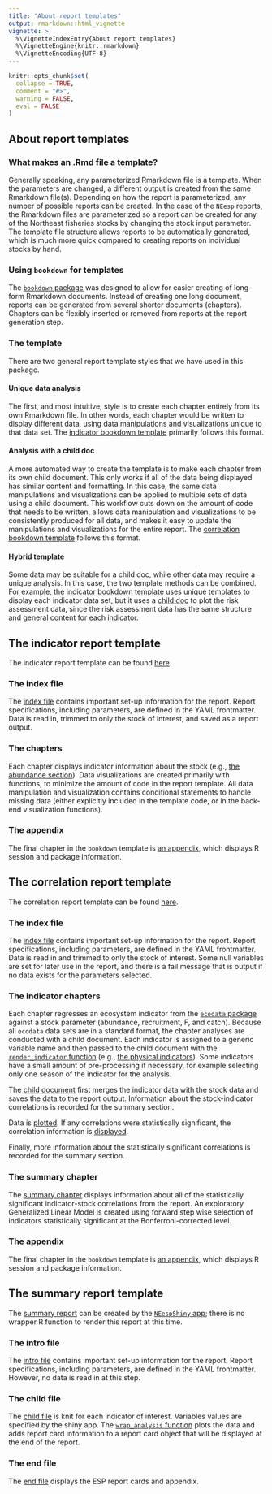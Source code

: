 ```yaml
---
title: "About report templates"
output: rmarkdown::html_vignette
vignette: >
  %\VignetteIndexEntry{About report templates}
  %\VignetteEngine{knitr::rmarkdown}
  %\VignetteEncoding{UTF-8}
---
```


```r
knitr::opts_chunk$set(
  collapse = TRUE,
  comment = "#>",
  warning = FALSE,
  eval = FALSE
)
```

## About report templates

### What makes an .Rmd file a template?

Generally speaking, any parameterized Rmarkdown file is a template. When the parameters are changed, a different output is created from the same Rmarkdown file(s). Depending on how the report is parameterized, any number of possible reports can be created. In the case of the `NEesp` reports, the Rmarkdown files are parameterized so a report can be created for any of the Northeast fisheries stocks by changing the stock input parameter. The template file structure allows reports to be automatically generated, which is much more quick compared to creating reports on individual stocks by hand.

### Using `bookdown` for templates

The [`bookdown` package](https://bookdown.org/yihui/bookdown/) was designed to allow for easier creating of long-form Rmarkdown documents. Instead of creating one long document, reports can be generated from several shorter documents (chapters). Chapters can be flexibly inserted or removed from reports at the report generation step.

### The template

There are two general report template styles that we have used in this package.

#### Unique data analysis

The first, and most intuitive, style is to create each chapter entirely from its own Rmarkdown file. In other words, each chapter would be written to display different data, using data manipulations and visualizations unique to that data set. The [indicator bookdown template](https://github.com/NOAA-EDAB/NEesp/tree/main/inst/indicator_bookdown_template) primarily follows this format.

#### Analysis with a child doc

A more automated way to create the template is to make each chapter from its own child document. This only works if all of the data being displayed has similar content and formatting. In this case, the same data manipulations and visualizations can be applied to multiple sets of data using a child document. This workflow cuts down on the amount of code that needs to be written, allows data manipulation and visualizations to be consistently produced for all data, and makes it easy to update the manipulations and visualizations for the entire report. The [correlation bookdown template](https://github.com/NOAA-EDAB/NEesp/tree/main/inst/correlation_bookdown_template) follows this format.

#### Hybrid template

Some data may be suitable for a child doc, while other data may require a unique analysis. In this case, the two template methods can be combined. For example, the [indicator bookdown template](https://github.com/NOAA-EDAB/NEesp/tree/main/inst/indicator_bookdown_template) uses unique templates to display each indicator data set, but it uses a [child doc](https://github.com/NOAA-EDAB/NEesp/blob/main/inst/indicator_bookdown_template/_risk-child-doc.Rmd) to plot the risk assessment data, since the risk assessment data has the same structure and general content for each indicator. 

## The indicator report template

The indicator report template can be found [here](https://github.com/NOAA-EDAB/NEesp/tree/dev/inst/indicator_bookdown_template).

### The index file

The [index file](https://github.com/NOAA-EDAB/NEesp/blob/main/inst/indicator_bookdown_template/index.Rmd) contains important set-up information for the report. Report specifications, including parameters, are defined in the YAML frontmatter. Data is read in, trimmed to only the stock of interest, and saved as a report output. 

### The chapters

Each chapter displays indicator information about the stock (e.g., [the abundance section](https://github.com/NOAA-EDAB/NEesp/blob/main/inst/indicator_bookdown_template/abundance.Rmd)). Data visualizations are created primarily with functions, to minimize the amount of code in the report template. All data manipulation and visualization contains conditional statements to handle missing data (either explicitly included in the template code, or in the back-end visualization functions).

### The appendix

The final chapter in the `bookdown` template is [an appendix](https://github.com/NOAA-EDAB/NEesp/blob/main/inst/indicator_bookdown_template/appendix.Rmd), which displays R session and package information.

## The correlation report template

The correlation report template can be found [here](https://github.com/NOAA-EDAB/NEesp/tree/dev/inst/correlation_bookdown_template).

### The index file

The [index file](https://github.com/NOAA-EDAB/NEesp/blob/main/inst/correlation_bookdown_template/index.Rmd) contains important set-up information for the report. Report specifications, including parameters, are defined in the YAML frontmatter. Data is read in and trimmed to only the stock of interest. Some null variables are set for later use in the report, and there is a fail message that is output if no data exists for the parameters selected. 

### The indicator chapters

Each chapter regresses an ecosystem indicator from the [`ecodata` package](https://github.com/NOAA-EDAB/ecodata) against a stock parameter (abundance, recruitment, F, and catch). Because all `ecodata` data sets are in a standard format, the chapter analyses are conducted with a child document. Each indicator is assigned to a generic variable name and then passed to the child document with the [`render_indicator` function](https://noaa-edab.github.io/NEesp/reference/render_indicator.html) (e.g., [the physical indicators](https://github.com/NOAA-EDAB/NEesp/blob/main/inst/correlation_bookdown_template/02-physical-indicators.Rmd)). Some indicators have a small amount of pre-processing if necessary, for example selecting only one season of the indicator for the analysis. 

The [child document](https://github.com/NOAA-EDAB/NEesp/blob/main/inst/correlation_bookdown_template/_general-child-doc.Rmd) first merges the indicator data with the stock data and saves the data to the report output. Information about the stock-indicator correlations is recorded for the summary section. 

Data is [plotted](https://noaa-edab.github.io/NEesp/reference/plot_correlation.html). If any correlations were statistically significant, the correlation information is [displayed](https://noaa-edab.github.io/NEesp/reference/correlation_data.html). 

Finally, more information about the statistically significant correlations is recorded for the summary section.

### The summary chapter

The [summary chapter](https://github.com/NOAA-EDAB/NEesp/blob/main/inst/correlation_bookdown_template/08-summary.Rmd) displays information about all of the statistically significant indicator-stock correlations from the report. An exploratory Generalized Linear Model is created using forward step wise selection of indicators statistically significant at the Bonferroni-corrected level.

### The appendix

The final chapter in the `bookdown` template is [an appendix](https://github.com/NOAA-EDAB/NEesp/blob/main/inst/correlation_bookdown_template/appendix.Rmd), which displays R session and package information.

## The summary report template

The [summary report](https://github.com/NOAA-EDAB/NEesp/tree/dev/inst/summary_esp_template) can be created by the [`NEespShiny` app](https://github.com/NOAA-EDAB/NEespShiny); there is no wrapper R function to render this report at this time.

### The intro file

The [intro file](https://github.com/NOAA-EDAB/NEesp/blob/dev/inst/summary_esp_template/intro.Rmd) contains important set-up information for the report. Report specifications, including parameters, are defined in the YAML frontmatter. However, no data is read in at this step.

### The child file

The [child file](https://github.com/NOAA-EDAB/NEesp/blob/dev/inst/summary_esp_template/child.Rmd) is knit for each indicator of interest. Variables values are specified by the shiny app. The [`wrap_analysis` function](https://noaa-edab.github.io/NEesp/reference/wrap_analysis.html) plots the data and adds report card information to a report card object that will be displayed at the end of the report. 

### The end file

The [end file](https://github.com/NOAA-EDAB/NEesp/blob/dev/inst/summary_esp_template/end.Rmd) displays the ESP report cards and appendix. 
